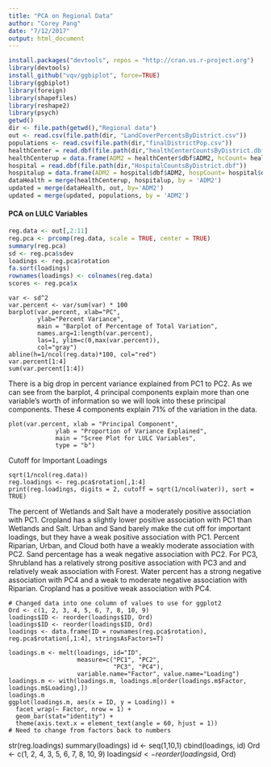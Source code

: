 ```yaml
---
title: "PCA on Regional Data"
author: "Corey Pang"
date: "7/12/2017"
output: html_document
---
```


```r
install.packages("devtools", repos = "http://cran.us.r-project.org")
library(devtools)
install_github("vqv/ggbiplot", force=TRUE)
library(ggbiplot)
library(foreign)
library(shapefiles)
library(reshape2)
library(psych)
getwd()
dir <- file.path(getwd(),"Regional data")
out <- read.csv(file.path(dir, "LandCoverPercentsByDistrict.csv"))
populations <- read.csv(file.path(dir,"finalDistrictPop.csv"))
healthCenter = read.dbf(file.path(dir,"healthCenterCountsByDistrict.dbf"))
healthCenterup = data.frame(ADM2 = healthCenter$dbf$ADM2, hcCount= healthCenter$dbf$Count_)
hospital = read.dbf(file.path(dir,"HospitalCountsByDistrict.dbf"))
hospitalup = data.frame(ADM2 = hospital$dbf$ADM2, hospCount= hospital$dbf$Count_)
dataHealth = merge(healthCenterup, hospitalup, by = 'ADM2')
updated = merge(dataHealth, out, by='ADM2')
updated = merge(updated, populations, by = 'ADM2')
```

#### PCA on LULC Variables 
```r
reg.data <- out[,2:11]
reg.pca <- prcomp(reg.data, scale = TRUE, center = TRUE)
summary(reg.pca)
sd <- reg.pca$sdev
loadings <- reg.pca$rotation
fa.sort(loadings)
rownames(loadings) <- colnames(reg.data)
scores <- reg.pca$x
```

```r1
var <- sd^2
var.percent <- var/sum(var) * 100
barplot(var.percent, xlab="PC", 
        ylab="Percent Variance", 
        main = "Barplot of Percentage of Total Variation",
        names.arg=1:length(var.percent), 
        las=1, ylim=c(0,max(var.percent)), 
        col="gray")
abline(h=1/ncol(reg.data)*100, col="red")
var.percent[1:4]
sum(var.percent[1:4])
```
There is a big drop in percent variance explained from PC1 to PC2. As we can see from the barplot, 4 principal components explain more than one variable’s worth of information so we will look into these principal components. These 4 components explain 71% of the variation in the data. 

```r2
plot(var.percent, xlab = "Principal Component",
             ylab = "Proportion of Variance Explained",
             main = "Scree Plot for LULC Variables",
             type = "b")
```

Cutoff for Important Loadings
```r3
sqrt(1/ncol(reg.data))
reg.loadings <- reg.pca$rotation[,1:4]
print(reg.loadings, digits = 2, cutoff = sqrt(1/ncol(water)), sort = TRUE)
```

The percent of Wetlands and Salt have a moderately positive association with PC1. Cropland has a slightly lower positive association with PC1 than Wetlands and Salt. Urban and Sand barely make the cut off for important loadings, but they have a weak positive association with PC1. Percent Riparian, Urban, and Cloud both have a weakly moderate association with PC2. Sand percentage has a weak negative association with PC2. For PC3, Shrubland has a relatively strong positive association with PC3 and and relatively weak association with Forest. Water percent has a strong negative association with PC4 and a weak to moderate negative association with Riparian. Cropland has a positive weak association with PC4. 



```r4
# Changed data into one column of values to use for ggplot2
Ord <- c(1, 2, 3, 4, 5, 6, 7, 8, 10, 9)
loadings$ID <- reorder(loadings$ID, Ord) 
loadings$ID <- reorder(loadings$ID, Ord)
loadings <- data.frame(ID = rownames(reg.pca$rotation), reg.pca$rotation[,1:4], stringsAsFactors=T)

loadings.m <- melt(loadings, id="ID", 
                   measure=c("PC1", "PC2", 
                             "PC3", "PC4"), 
                   variable.name="Factor", value.name="Loading")
loadings.m <- with(loadings.m, loadings.m[order(loadings.m$Factor, loadings.m$Loading),])    
loadings.m
ggplot(loadings.m, aes(x = ID, y = Loading)) + 
  facet_wrap(~ Factor, nrow = 1) +
  geom_bar(stat="identity") +
  theme(axis.text.x = element_text(angle = 60, hjust = 1))
# Need to change from factors back to numbers
```

str(reg.loadings)
summary(loadings)
id <- seq(1,10,1)
cbind(loadings, id)
Ord <- c(1, 2, 4, 3, 5, 6, 7, 8, 10, 9)
loadings$id <- reorder(loadings$id, Ord) 



